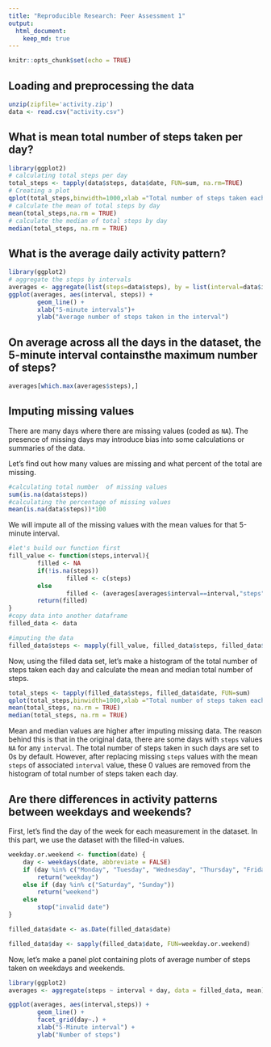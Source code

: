 ```yaml
---
title: "Reproducible Research: Peer Assessment 1"
output: 
  html_document:
    keep_md: true
---
```


```r
knitr::opts_chunk$set(echo = TRUE)
```

## Loading and preprocessing the data

```r
unzip(zipfile='activity.zip')
data <- read.csv("activity.csv")
```


## What is mean total number of steps taken per day?

```r
library(ggplot2)
# calculating total steps per day
total_steps <- tapply(data$steps, data$date, FUN=sum, na.rm=TRUE)
# Creating a plot 
qplot(total_steps,binwidth=1000,xlab ="Total number of steps taken each day")
# calculate the mean of total steps by day
mean(total_steps,na.rm = TRUE)
# calculate the median of total steps by day
median(total_steps, na.rm = TRUE)
```


## What is the average daily activity pattern?

```r
library(ggplot2)
# aggregate the steps by intervals
averages <- aggregate(list(steps=data$steps), by = list(interval=data$interval), FUN = mean, na.rm = TRUE)
ggplot(averages, aes(interval, steps)) +
        geom_line() +
        xlab("5-minute intervals")+
        ylab("Average number of steps taken in the interval")
```

## On average across all the days in the dataset, the 5-minute interval containsthe maximum number of steps?

```r
averages[which.max(averages$steps),]
```


## Imputing missing values
There are many days where there are missing values (coded as `NA`). The presence of missing days may introduce bias into some calculations or summaries of the data.

Let's find out how many values are missing and what percent of the total are missing.

```r
#calculating total number  of missing values
sum(is.na(data$steps))
#calculating the percentage of missing values
mean(is.na(data$steps))*100
```

We will impute all of the missing values with the mean values for that 5-minute interval.

```r
#let's build our function first
fill_value <- function(steps,interval){
        filled <- NA
        if(!is.na(steps))
                filled <- c(steps)
        else
                filled <- (averages[averages$interval==interval,"steps"])
        return(filled)
}
#copy data into another dataframe
filled_data <- data

#imputing the data
filled_data$steps <- mapply(fill_value, filled_data$steps, filled_data$interval)
```

Now, using the filled data set, let's make a histogram of the total number of steps taken each day and calculate the mean and median total number of steps.



```r
total_steps <- tapply(filled_data$steps, filled_data$date, FUN=sum)
qplot(total_steps,binwidth=1000,xlab ="Total number of steps taken each day")
mean(total_steps, na.rm = TRUE)
median(total_steps, na.rm = TRUE)
```


Mean and median values are higher after imputing missing data. The reason behind this is
that in the original data, there are some days with `steps` values `NA` for 
any `interval`. The total number of steps taken in such days are set to 0s by
default. However, after replacing missing `steps` values with the mean `steps`
of associated `interval` value, these 0 values are removed from the histogram
of total number of steps taken each day.


## Are there differences in activity patterns between weekdays and weekends?

First, let's find the day of the week for each measurement in the dataset. In
this part, we use the dataset with the filled-in values.


```r
weekday.or.weekend <- function(date) {
    day <- weekdays(date, abbreviate = FALSE)
    if (day %in% c("Monday", "Tuesday", "Wednesday", "Thursday", "Friday"))
        return("weekday")
    else if (day %in% c("Saturday", "Sunday"))
        return("weekend")
    else
        stop("invalid date")
}

filled_data$date <- as.Date(filled_data$date)

filled_data$day <- sapply(filled_data$date, FUN=weekday.or.weekend)
```

Now, let's make a panel plot containing plots of average number of steps taken
on weekdays and weekends.

```r
library(ggplot2)
averages <- aggregate(steps ~ interval + day, data = filled_data, mean)

ggplot(averages, aes(interval,steps)) + 
        geom_line() +
        facet_grid(day~.) +
        xlab("5-Minute interval") +
        ylab("Number of steps")
```
